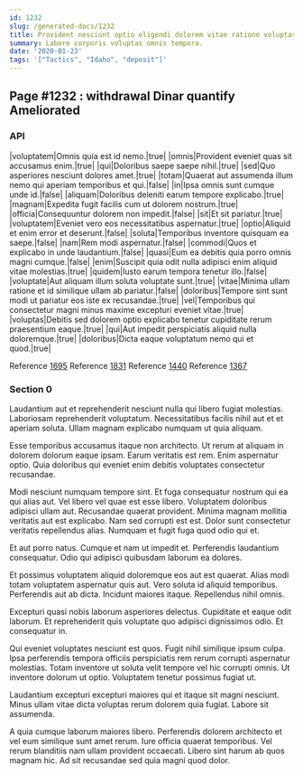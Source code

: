 ```yaml
---
id: 1232
slug: /generated-docs/1232
title: Provident nesciunt optio eligendi dolorem vitae ratione voluptas modi.
summary: Labore corporis voluptas omnis tempora.
date: '2020-01-23'
tags: '["Tactics", "Idaho", "deposit"]'
---
```


## Page #1232 : withdrawal Dinar quantify Ameliorated
### API

|voluptatem|Omnis quia est id nemo.|true|
|omnis|Provident eveniet quas sit accusamus enim.|true|
|qui|Doloribus saepe saepe nihil.|true|
|sed|Quo asperiores nesciunt dolores amet.|true|
|totam|Quaerat aut assumenda illum nemo qui aperiam temporibus et qui.|false|
|in|Ipsa omnis sunt cumque unde id.|false|
|aliquam|Doloribus deleniti earum tempore explicabo.|true|
|magnam|Expedita fugit facilis cum ut dolorem nostrum.|true|
|officia|Consequuntur dolorem non impedit.|false|
|sit|Et sit pariatur.|true|
|voluptatem|Eveniet vero eos necessitatibus aspernatur.|true|
|optio|Aliquid et enim error et deserunt.|false|
|soluta|Temporibus inventore quisquam ea saepe.|false|
|nam|Rem modi aspernatur.|false|
|commodi|Quos et explicabo in unde laudantium.|false|
|quasi|Eum ea debitis quia porro omnis magni cumque.|false|
|enim|Suscipit quia odit nulla adipisci enim aliquid vitae molestias.|true|
|quidem|Iusto earum tempora tenetur illo.|false|
|voluptate|Aut aliquam illum soluta voluptate sunt.|true|
|vitae|Minima ullam ratione et id similique ullam ab pariatur.|false|
|doloribus|Tempore sint sunt modi ut pariatur eos iste ex recusandae.|true|
|vel|Temporibus qui consectetur magni minus maxime excepturi eveniet vitae.|true|
|voluptas|Debitis sed dolorem optio explicabo tenetur cupiditate rerum praesentium eaque.|true|
|qui|Aut impedit perspiciatis aliquid nulla doloremque.|true|
|doloribus|Dicta eaque voluptatum nemo qui et quod.|true|

Reference [1695](/generated-docs/1695)
Reference [1831](/generated-docs/1831)
Reference [1440](/generated-docs/1440)
Reference [1367](/generated-docs/1367)


### Section 0
Laudantium aut et reprehenderit nesciunt nulla qui libero fugiat molestias. Laboriosam reprehenderit voluptatum. Necessitatibus facilis nihil aut et et aperiam soluta. Ullam magnam explicabo numquam ut quia aliquam.
 Esse temporibus accusamus itaque non architecto. Ut rerum at aliquam in dolorem dolorum eaque ipsam. Earum veritatis est rem. Enim aspernatur optio. Quia doloribus qui eveniet enim debitis voluptates consectetur recusandae.
 Modi nesciunt numquam tempore sint. Et fuga consequatur nostrum qui ea qui alias aut. Vel libero vel quae est esse libero. Voluptatem doloribus adipisci ullam aut. Recusandae quaerat provident. Minima magnam mollitia veritatis aut est explicabo.
Nam sed corrupti est est. Dolor sunt consectetur veritatis repellendus alias. Numquam et fugit fuga quod odio qui et.
 Et aut porro natus. Cumque et nam ut impedit et. Perferendis laudantium consequatur. Odio qui adipisci quibusdam laborum ea dolores.
 Et possimus voluptatem aliquid doloremque eos aut est quaerat. Alias modi totam voluptatem aspernatur quis aut. Vero soluta id aliquid temporibus.
Perferendis aut ab dicta. Incidunt maiores itaque. Repellendus nihil omnis.
 Excepturi quasi nobis laborum asperiores delectus. Cupiditate et eaque odit laborum. Et reprehenderit quis voluptate quo adipisci dignissimos odio. Et consequatur in.
 Qui eveniet voluptates nesciunt est quos. Fugit nihil similique ipsum culpa. Ipsa perferendis tempora officiis perspiciatis rem rerum corrupti aspernatur molestias.
Totam inventore ut soluta velit tempore vel hic corrupti omnis. Ut inventore dolorum ut optio. Voluptatem tenetur possimus fugiat ut.
 Laudantium excepturi excepturi maiores qui et itaque sit magni nesciunt. Minus ullam vitae dicta voluptas rerum dolorem quia fugiat. Labore sit assumenda.
 A quia cumque laborum maiores libero. Perferendis dolorem architecto et vel eum similique sunt amet rerum. Iure officia quaerat temporibus. Vel rerum blanditiis nam ullam provident occaecati. Libero sint harum ab quos magnam hic. Ad sit recusandae sed quia magni quod dolor.
